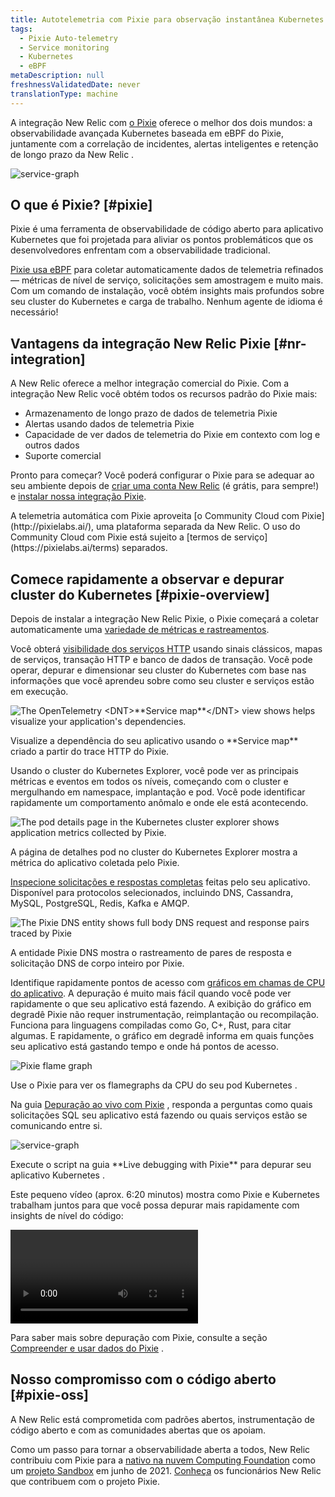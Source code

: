 ```yaml
---
title: Autotelemetria com Pixie para observação instantânea Kubernetes
tags:
  - Pixie Auto-telemetry
  - Service monitoring
  - Kubernetes
  - eBPF
metaDescription: null
freshnessValidatedDate: never
translationType: machine
---
```


A integração New Relic com [o Pixie](https://px.dev/) oferece o melhor dos dois mundos: a observabilidade avançada Kubernetes baseada em eBPF do Pixie, juntamente com a correlação de incidentes, alertas inteligentes e retenção de longo prazo da New Relic .

<img
  title="service graph in live debugger"
  alt="service-graph"
  src="/images/pixie_screenshot-full_service-graph.webp"
/>

## O que é Pixie? [#pixie]

Pixie é uma ferramenta de observabilidade de código aberto para aplicativo Kubernetes que foi projetada para aliviar os pontos problemáticos que os desenvolvedores enfrentam com a observabilidade tradicional.

[Pixie usa eBPF](https://docs.px.dev/about-pixie/pixie-ebpf) para coletar automaticamente dados de telemetria refinados — métricas de nível de serviço, solicitações sem amostragem e muito mais. Com um comando de instalação, você obtém insights mais profundos sobre seu cluster do Kubernetes e carga de trabalho. Nenhum agente de idioma é necessário!

## Vantagens da integração New Relic Pixie [#nr-integration]

A New Relic oferece a melhor integração comercial do Pixie. Com a integração New Relic você obtém todos os recursos padrão do Pixie mais:

* Armazenamento de longo prazo de dados de telemetria Pixie
* Alertas usando dados de telemetria Pixie
* Capacidade de ver dados de telemetria do Pixie em contexto com log e outros dados
* Suporte comercial

Pronto para começar? Você poderá configurar o Pixie para se adequar ao seu ambiente depois de [criar uma conta New Relic](https://newrelic.com/signup) (é grátis, para sempre!) e [instalar nossa integração Pixie](/docs/kubernetes-pixie/auto-telemetry-pixie/install-auto-telemetry-pixie/).

<Callout variant="important">
  A telemetria automática com Pixie aproveita [o Community Cloud com Pixie](http://pixielabs.ai/), uma plataforma separada da New Relic. O uso do Community Cloud com Pixie está sujeito a [termos de serviço](https://pixielabs.ai/terms) separados.
</Callout>

## Comece rapidamente a observar e depurar cluster do Kubernetes [#pixie-overview]

Depois de instalar a integração New Relic Pixie, o Pixie começará a coletar automaticamente uma [variedade de métricas e rastreamentos](https://docs.px.dev/about-pixie/data-sources/).

Você obterá [visibilidade dos serviços HTTP](/docs/kubernetes-pixie/auto-telemetry-pixie/understand-use-data/explore-pixie-data#service-health) usando sinais clássicos, mapas de serviços, transação HTTP e banco de dados de transação. Você pode operar, depurar e dimensionar seu cluster do Kubernetes com base nas informações que você aprendeu sobre como seu cluster e serviços estão em execução.

<img
  title="The OpenTelemetry <DNT>**Service map**</DNT> view shows helps visualize your application's dependencies."
  alt="The OpenTelemetry <DNT>**Service map**</DNT> view shows helps visualize your application's dependencies."
  src="/images/pixie_screenshot-full_service-otel-map.webp"
/>

<figcaption>
  Visualize a dependência do seu aplicativo usando o <DNT>**Service map**</DNT> criado a partir do trace HTTP do Pixie.
</figcaption>

Usando o cluster do Kubernetes Explorer, você pode ver as principais métricas e eventos em todos os níveis, começando com o cluster e mergulhando em namespace, implantação e pod. Você pode identificar rapidamente um comportamento anômalo e onde ele está acontecendo.

<img
  title="The pod details page in the Kubernetes cluster explorer shows application metrics collected by Pixie."
  alt="The pod details page in the Kubernetes cluster explorer shows application metrics collected by Pixie."
  src="/images/pixie_screenshot-full_kce-pod-details.webp"
/>

<figcaption>
  A página de detalhes pod no cluster do Kubernetes Explorer mostra a métrica do aplicativo coletada pelo Pixie.
</figcaption>

[Inspecione solicitações e respostas completas](/docs/kubernetes-pixie/auto-telemetry-pixie/understand-use-data/pixie-entities) feitas pelo seu aplicativo. Disponível para protocolos selecionados, incluindo DNS, Cassandra, MySQL, PostgreSQL, Redis, Kafka e AMQP.

<img
  title="The Pixie DNS entity shows full body DNS request and response pairs traced by Pixie"
  alt="The Pixie DNS  entity shows full body DNS request and response pairs traced by Pixie"
  src="/images/pixie_screenshot-full_dns_entity.webp"
/>

<figcaption>
  A entidade Pixie DNS mostra o rastreamento de pares de resposta e solicitação DNS de corpo inteiro por Pixie.
</figcaption>

Identifique rapidamente pontos de acesso com [gráficos em chamas de CPU do aplicativo](/docs/kubernetes-pixie/auto-telemetry-pixie/understand-use-data/explore-pixie-data#cpu-profiles). A depuração é muito mais fácil quando você pode ver rapidamente o que seu aplicativo está fazendo. A exibição do gráfico em degradê Pixie não requer instrumentação, reimplantação ou recompilação. Funciona para linguagens compiladas como Go, C+, Rust, para citar algumas. E rapidamente, o gráfico em degradê informa em quais funções seu aplicativo está gastando tempo e onde há pontos de acesso.

<img
  title="Pixie flame graph"
  alt="Pixie flame graph"
  src="/images/pixie_screenshot-crop_flamegraph.webp"
/>

<figcaption>
  Use o Pixie para ver os flamegraphs da CPU do seu pod Kubernetes .
</figcaption>

Na guia [Depuração ao vivo com Pixie](/docs/kubernetes-pixie/auto-telemetry-pixie/understand-use-data/live-debugging-with-pixie) , responda a perguntas como quais solicitações SQL seu aplicativo está fazendo ou quais serviços estão se comunicando entre si.

<img
  title="service graph in live debugger"
  alt="service-graph"
  src="/images/pixie_screenshot-full_live-debugging.webp"
/>

<figcaption>
  Execute o script na guia <DNT>**Live debugging with Pixie**</DNT> para depurar seu aplicativo Kubernetes .
</figcaption>

Este pequeno vídeo (aprox. 6:20 minutos) mostra como Pixie e Kubernetes trabalham juntos para que você possa depurar mais rapidamente com insights de nível do código:

<Video
  id="QO7vz0jQEUI"
  type="youtube"
/>

Para saber mais sobre depuração com Pixie, consulte a seção [Compreender e usar dados do Pixie](/docs/kubernetes-pixie/auto-telemetry-pixie/understand-use-data/overview) .

## Nosso compromisso com o código aberto [#pixie-oss]

A New Relic está comprometida com padrões abertos, instrumentação de código aberto e com as comunidades abertas que os apoiam.

Como um passo para tornar a observabilidade aberta a todos, New Relic contribuiu com Pixie para a [nativo na nuvem Computing Foundation](https://www.cncf.io/) como um [projeto Sandbox](https://www.cncf.io/sandbox-projects/) em junho de 2021. [Conheça](https://opensource.newrelic.com/projects/pixie) os funcionários New Relic que contribuem com o projeto Pixie.
